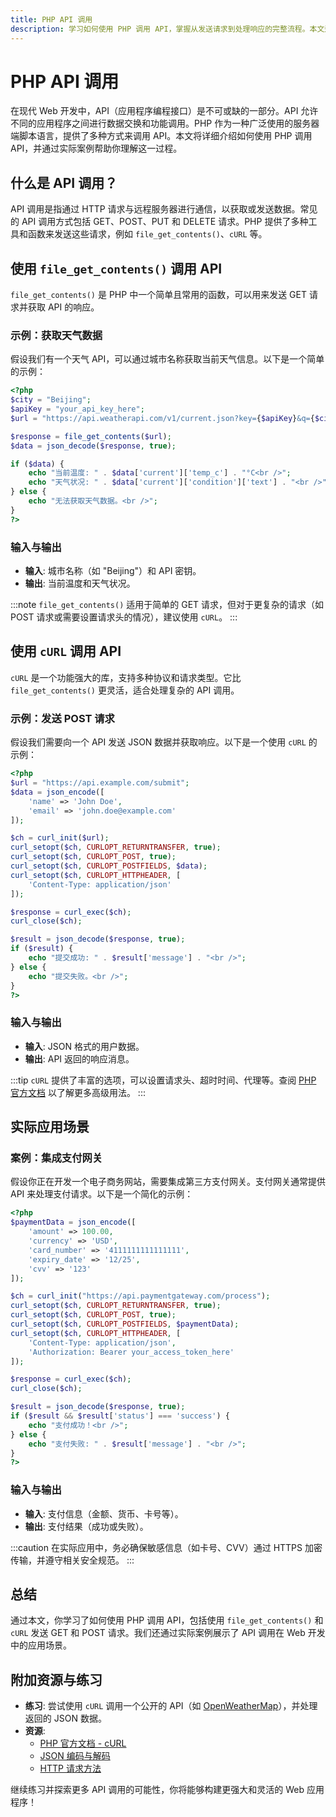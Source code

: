 ```yaml
---
title: PHP API 调用
description: 学习如何使用 PHP 调用 API，掌握从发送请求到处理响应的完整流程。本文适合初学者，包含代码示例和实际应用场景。
---
```


# PHP API 调用

在现代 Web 开发中，API（应用程序编程接口）是不可或缺的一部分。API 允许不同的应用程序之间进行数据交换和功能调用。PHP 作为一种广泛使用的服务器端脚本语言，提供了多种方式来调用 API。本文将详细介绍如何使用 PHP 调用 API，并通过实际案例帮助你理解这一过程。

## 什么是 API 调用？

API 调用是指通过 HTTP 请求与远程服务器进行通信，以获取或发送数据。常见的 API 调用方式包括 GET、POST、PUT 和 DELETE 请求。PHP 提供了多种工具和函数来发送这些请求，例如 `file_get_contents()`、`cURL` 等。

## 使用 `file_get_contents()` 调用 API

`file_get_contents()` 是 PHP 中一个简单且常用的函数，可以用来发送 GET 请求并获取 API 的响应。

### 示例：获取天气数据

假设我们有一个天气 API，可以通过城市名称获取当前天气信息。以下是一个简单的示例：

```php
<?php
$city = "Beijing";
$apiKey = "your_api_key_here";
$url = "https://api.weatherapi.com/v1/current.json?key={$apiKey}&q={$city}";

$response = file_get_contents($url);
$data = json_decode($response, true);

if ($data) {
    echo "当前温度: " . $data['current']['temp_c'] . "°C<br />";
    echo "天气状况: " . $data['current']['condition']['text'] . "<br />";
} else {
    echo "无法获取天气数据。<br />";
}
?>
```

### 输入与输出

- **输入**: 城市名称（如 "Beijing"）和 API 密钥。
- **输出**: 当前温度和天气状况。

:::note
`file_get_contents()` 适用于简单的 GET 请求，但对于更复杂的请求（如 POST 请求或需要设置请求头的情况），建议使用 `cURL`。
:::

## 使用 `cURL` 调用 API

`cURL` 是一个功能强大的库，支持多种协议和请求类型。它比 `file_get_contents()` 更灵活，适合处理复杂的 API 调用。

### 示例：发送 POST 请求

假设我们需要向一个 API 发送 JSON 数据并获取响应。以下是一个使用 `cURL` 的示例：

```php
<?php
$url = "https://api.example.com/submit";
$data = json_encode([
    'name' => 'John Doe',
    'email' => 'john.doe@example.com'
]);

$ch = curl_init($url);
curl_setopt($ch, CURLOPT_RETURNTRANSFER, true);
curl_setopt($ch, CURLOPT_POST, true);
curl_setopt($ch, CURLOPT_POSTFIELDS, $data);
curl_setopt($ch, CURLOPT_HTTPHEADER, [
    'Content-Type: application/json'
]);

$response = curl_exec($ch);
curl_close($ch);

$result = json_decode($response, true);
if ($result) {
    echo "提交成功: " . $result['message'] . "<br />";
} else {
    echo "提交失败。<br />";
}
?>
```

### 输入与输出

- **输入**: JSON 格式的用户数据。
- **输出**: API 返回的响应消息。

:::tip
`cURL` 提供了丰富的选项，可以设置请求头、超时时间、代理等。查阅 [PHP 官方文档](https://www.php.net/manual/en/book.curl.php) 以了解更多高级用法。
:::

## 实际应用场景

### 案例：集成支付网关

假设你正在开发一个电子商务网站，需要集成第三方支付网关。支付网关通常提供 API 来处理支付请求。以下是一个简化的示例：

```php
<?php
$paymentData = json_encode([
    'amount' => 100.00,
    'currency' => 'USD',
    'card_number' => '4111111111111111',
    'expiry_date' => '12/25',
    'cvv' => '123'
]);

$ch = curl_init("https://api.paymentgateway.com/process");
curl_setopt($ch, CURLOPT_RETURNTRANSFER, true);
curl_setopt($ch, CURLOPT_POST, true);
curl_setopt($ch, CURLOPT_POSTFIELDS, $paymentData);
curl_setopt($ch, CURLOPT_HTTPHEADER, [
    'Content-Type: application/json',
    'Authorization: Bearer your_access_token_here'
]);

$response = curl_exec($ch);
curl_close($ch);

$result = json_decode($response, true);
if ($result && $result['status'] === 'success') {
    echo "支付成功！<br />";
} else {
    echo "支付失败: " . $result['message'] . "<br />";
}
?>
```

### 输入与输出

- **输入**: 支付信息（金额、货币、卡号等）。
- **输出**: 支付结果（成功或失败）。

:::caution
在实际应用中，务必确保敏感信息（如卡号、CVV）通过 HTTPS 加密传输，并遵守相关安全规范。
:::

## 总结

通过本文，你学习了如何使用 PHP 调用 API，包括使用 `file_get_contents()` 和 `cURL` 发送 GET 和 POST 请求。我们还通过实际案例展示了 API 调用在 Web 开发中的应用场景。

## 附加资源与练习

- **练习**: 尝试使用 `cURL` 调用一个公开的 API（如 [OpenWeatherMap](https://openweathermap.org/api)），并处理返回的 JSON 数据。
- **资源**: 
  - [PHP 官方文档 - cURL](https://www.php.net/manual/en/book.curl.php)
  - [JSON 编码与解码](https://www.php.net/manual/en/ref.json.php)
  - [HTTP 请求方法](https://developer.mozilla.org/en-US/docs/Web/HTTP/Methods)

继续练习并探索更多 API 调用的可能性，你将能够构建更强大和灵活的 Web 应用程序！